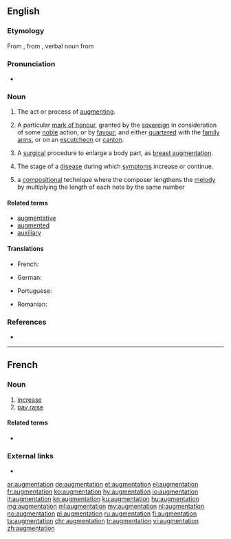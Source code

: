 ==English==

===Etymology===
From {{etyl|fro|en}} {{term|lang=fro|augmentacion}}, from {{etyl|la|en}} {{term|lang=la|augmentatio}}, verbal noun from {{term|lang=la|augmento||to increase}}

===Pronunciation===
* {{rhymes|eɪʃən|lang=en}}

===Noun===
{{en-noun}}

# The act or process of [[augment]]ing.
# {{context|heraldry|lang=en}} A particular [[mark of honour]], granted by the [[sovereign]] in consideration of some [[noble]] action, or by [[favour]]; and either [[quarter]]ed with the [[family arms]], or on an [[escutcheon]] or [[canton]].
# {{context|medicine|lang=en}} A [[surgical]] procedure to enlarge a body part, as [[breast augmentation]].
# {{context|medicine|lang=en}} The stage of a [[disease]] during which [[symptom]]s increase or continue.
# {{context|music|lang=en}} a [[compose|compositional]] technique where the composer lengthens the [[melody]] by multiplying the length of each note by the same number

====Related terms====
* [[augmentative]]
* [[augmented]]
* [[auxiliary]]

====Translations====
{{trans-top|the act or process of augmenting}}
{{trans-mid}}
{{trans-bottom}}

{{trans-top|in heraldry: a particular mark of honour}}
* French: {{t|fr|augmentie|c|n|n-p}}
{{trans-mid}}
{{trans-bottom}}

{{trans-top|medicine: a surgical procedure to enlarge a body part, as breast augmentation}}
* German: {{t+|de|Vergrößerung|f}}
{{trans-mid}}
{{trans-bottom}}

{{trans-top|medicine: the stage of a disease during which symptoms increase or continue}}
{{trans-mid}}
* Portuguese: {{t|pt|anábase|f}}
{{trans-bottom}}

{{trans-top|music: a compositional technique}}
{{trans-mid}}
{{trans-bottom}}

{{checktrans-top}}
* Romanian: {{t-check|ro|augmentare}}
{{checktrans-bottom}}

===References===
* {{R:Heraldry 1862}}

----

==French==

===Noun===
{{fr-noun|f}}

# [[increase]]
#[[pay raise]]

====Related terms====
* {{l|fr|augmenter}}

===External links===
* {{R:TLFi}}

[[ar:augmentation]]
[[de:augmentation]]
[[et:augmentation]]
[[el:augmentation]]
[[fr:augmentation]]
[[ko:augmentation]]
[[hy:augmentation]]
[[io:augmentation]]
[[it:augmentation]]
[[kn:augmentation]]
[[ku:augmentation]]
[[hu:augmentation]]
[[mg:augmentation]]
[[ml:augmentation]]
[[my:augmentation]]
[[nl:augmentation]]
[[no:augmentation]]
[[pl:augmentation]]
[[ru:augmentation]]
[[fi:augmentation]]
[[ta:augmentation]]
[[chr:augmentation]]
[[tr:augmentation]]
[[vi:augmentation]]
[[zh:augmentation]]
